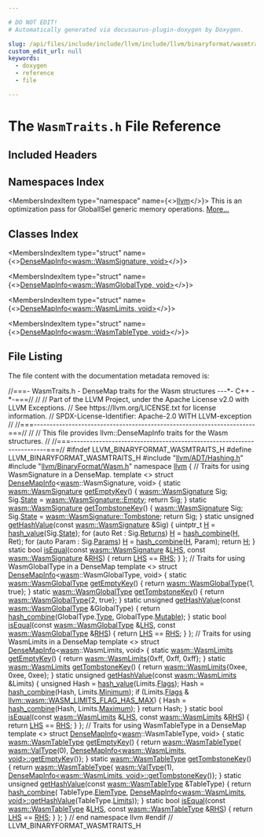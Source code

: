 ```yaml
---

# DO NOT EDIT!
# Automatically generated via docusaurus-plugin-doxygen by Doxygen.

slug: /api/files/include/include/llvm/include/llvm/binaryformat/wasmtraits-h
custom_edit_url: null
keywords:
  - doxygen
  - reference
  - file

---
```





# The `WasmTraits.h` File Reference

<DoxygenPage pluginConfig={pluginConfig}>



## Included Headers

<IncludesList>
<IncludesListItem
  filePath="llvm/ADT/Hashing.h"
  permalink="/docs/api/files/include/include/llvm/include/llvm/adt/hashing-h"
  isLocal="true" />
<IncludesListItem
  filePath="llvm/BinaryFormat/Wasm.h"
  permalink="/docs/api/files/include/include/llvm/include/llvm/binaryformat/wasm-h"
  isLocal="true" />
</IncludesList>

## Namespaces Index

<MembersIndex>

<MembersIndexItem
  type="namespace"
  name={<><a href="/docs/api/namespaces/llvm">llvm</a></>}>
This is an optimization pass for GlobalISel generic memory operations. <a href="/docs/api/namespaces/llvm/#details">More...</a>
</MembersIndexItem>

</MembersIndex>

## Classes Index

<MembersIndex>

<MembersIndexItem
  type="struct"
  name={<><a href="/docs/api/structs/llvm/densemapinfo-cd0867b502402666120f9df20459422c">DenseMapInfo&lt;wasm::WasmSignature, void&gt;</a></>}>
</MembersIndexItem>

<MembersIndexItem
  type="struct"
  name={<><a href="/docs/api/structs/llvm/densemapinfo-de368116720bbd23dadb77f428861a69">DenseMapInfo&lt;wasm::WasmGlobalType, void&gt;</a></>}>
</MembersIndexItem>

<MembersIndexItem
  type="struct"
  name={<><a href="/docs/api/structs/llvm/densemapinfo-dfa52a38d39ccf23015bf52af1f00bb7">DenseMapInfo&lt;wasm::WasmLimits, void&gt;</a></>}>
</MembersIndexItem>

<MembersIndexItem
  type="struct"
  name={<><a href="/docs/api/structs/llvm/densemapinfo-2a7e6051b930a8ee63f30351950c0c61">DenseMapInfo&lt;wasm::WasmTableType, void&gt;</a></>}>
</MembersIndexItem>

</MembersIndex>


## File Listing

The file content with the documentation metadata removed is:

<ProgramListing>

<Link id="l00001" /><CodeLine lineNumber="1"><span class="doxyHighlightComment">//===- WasmTraits.h - DenseMap traits for the Wasm structures ---&#42;- C++ -&#42;-===//</span></CodeLine>
<Link id="l00002" /><CodeLine lineNumber="2"><span class="doxyHighlightComment">//</span></CodeLine>
<Link id="l00003" /><CodeLine lineNumber="3"><span class="doxyHighlightComment">// Part of the LLVM Project, under the Apache License v2.0 with LLVM Exceptions.</span></CodeLine>
<Link id="l00004" /><CodeLine lineNumber="4"><span class="doxyHighlightComment">// See https://llvm.org/LICENSE.txt for license information.</span></CodeLine>
<Link id="l00005" /><CodeLine lineNumber="5"><span class="doxyHighlightComment">// SPDX-License-Identifier: Apache-2.0 WITH LLVM-exception</span></CodeLine>
<Link id="l00006" /><CodeLine lineNumber="6"><span class="doxyHighlightComment">//</span></CodeLine>
<Link id="l00007" /><CodeLine lineNumber="7"><span class="doxyHighlightComment">//===----------------------------------------------------------------------===//</span></CodeLine>
<Link id="l00008" /><CodeLine lineNumber="8"><span class="doxyHighlightComment">//</span></CodeLine>
<Link id="l00009" /><CodeLine lineNumber="9"><span class="doxyHighlightComment">// This file provides llvm::DenseMapInfo traits for the Wasm structures.</span></CodeLine>
<Link id="l00010" /><CodeLine lineNumber="10"><span class="doxyHighlightComment">//</span></CodeLine>
<Link id="l00011" /><CodeLine lineNumber="11"><span class="doxyHighlightComment">//===----------------------------------------------------------------------===//</span></CodeLine>
<Link id="l00012" /><CodeLine lineNumber="12"></CodeLine>
<Link id="l00013" /><CodeLine lineNumber="13"><span class="doxyHighlightPreprocessor">#ifndef LLVM&#95;BINARYFORMAT&#95;WASMTRAITS&#95;H</span></CodeLine>
<Link id="l00014" /><CodeLine lineNumber="14"><span class="doxyHighlightPreprocessor">#define LLVM&#95;BINARYFORMAT&#95;WASMTRAITS&#95;H</span></CodeLine>
<Link id="l00015" /><CodeLine lineNumber="15"></CodeLine>
<Link id="l00016" /><CodeLine lineNumber="16"><span class="doxyHighlightPreprocessor">#include &quot;<a href="/docs/api/files/include/include/llvm/include/llvm/adt/hashing-h">llvm/ADT/Hashing.h</a>&quot;</span></CodeLine>
<Link id="l00017" /><CodeLine lineNumber="17"><span class="doxyHighlightPreprocessor">#include &quot;<a href="/docs/api/files/include/include/llvm/include/llvm/binaryformat/wasm-h">llvm/BinaryFormat/Wasm.h</a>&quot;</span></CodeLine>
<Link id="l00018" /><CodeLine lineNumber="18"></CodeLine>
<Link id="l00019" /><CodeLine lineNumber="19"><span class="doxyHighlightKeyword">namespace </span><span class="doxyHighlight"><a href="/docs/api/namespaces/llvm">llvm</a> &#123;</span></CodeLine>
<Link id="l00020" /><CodeLine lineNumber="20"></CodeLine>
<Link id="l00021" /><CodeLine lineNumber="21"><span class="doxyHighlightComment">// Traits for using WasmSignature in a DenseMap.</span></CodeLine>
<Link id="l00022" /><CodeLine lineNumber="22" lineLink="/docs/api/structs/llvm/densemapinfo-cd0867b502402666120f9df20459422c"><span class="doxyHighlightKeyword">template</span><span class="doxyHighlight"> &lt;&gt; </span><span class="doxyHighlightKeyword">struct </span><span class="doxyHighlight"><a href="/docs/api/structs/llvm/densemapinfo">DenseMapInfo</a>&lt;<a href="/docs/api/namespaces/llvm/wasm">wasm</a>::WasmSignature, void&gt; &#123;</span></CodeLine>
<Link id="l00023" /><CodeLine lineNumber="23" lineLink="/docs/api/structs/llvm/densemapinfo-cd0867b502402666120f9df20459422c/#a7a5c44dde239f0cec1e134a49e902156"><span class="doxyHighlight">  </span><span class="doxyHighlightKeyword">static</span><span class="doxyHighlight"> <a href="/docs/api/structs/llvm/wasm/wasmsignature">wasm::WasmSignature</a> <a href="/docs/api/structs/llvm/densemapinfo-cd0867b502402666120f9df20459422c/#a7a5c44dde239f0cec1e134a49e902156">getEmptyKey</a>() &#123;</span></CodeLine>
<Link id="l00024" /><CodeLine lineNumber="24"><span class="doxyHighlight">    <a href="/docs/api/structs/llvm/wasm/wasmsignature">wasm::WasmSignature</a> Sig;</span></CodeLine>
<Link id="l00025" /><CodeLine lineNumber="25"><span class="doxyHighlight">    Sig.<a href="/docs/api/structs/llvm/wasm/wasmsignature/#a595f6361fb6f557ed770f01162e4e5be">State</a> = <a href="/docs/api/structs/llvm/wasm/wasmsignature/#a28ba8fbcfefb7e9e65086be365bbaf91a4169785ce68a5ae46e84038f05fc7e78">wasm::WasmSignature::Empty</a>;</span></CodeLine>
<Link id="l00026" /><CodeLine lineNumber="26"><span class="doxyHighlight">    </span><span class="doxyHighlightKeywordFlow">return</span><span class="doxyHighlight"> Sig;</span></CodeLine>
<Link id="l00027" /><CodeLine lineNumber="27"><span class="doxyHighlight">  &#125;</span></CodeLine>
<Link id="l00028" /><CodeLine lineNumber="28" lineLink="/docs/api/structs/llvm/densemapinfo-cd0867b502402666120f9df20459422c/#a26f67469e0a40bad8e65ef99769e4a18"><span class="doxyHighlight">  </span><span class="doxyHighlightKeyword">static</span><span class="doxyHighlight"> <a href="/docs/api/structs/llvm/wasm/wasmsignature">wasm::WasmSignature</a> <a href="/docs/api/structs/llvm/densemapinfo-cd0867b502402666120f9df20459422c/#a26f67469e0a40bad8e65ef99769e4a18">getTombstoneKey</a>() &#123;</span></CodeLine>
<Link id="l00029" /><CodeLine lineNumber="29"><span class="doxyHighlight">    <a href="/docs/api/structs/llvm/wasm/wasmsignature">wasm::WasmSignature</a> Sig;</span></CodeLine>
<Link id="l00030" /><CodeLine lineNumber="30"><span class="doxyHighlight">    Sig.<a href="/docs/api/structs/llvm/wasm/wasmsignature/#a595f6361fb6f557ed770f01162e4e5be">State</a> = <a href="/docs/api/structs/llvm/wasm/wasmsignature/#a28ba8fbcfefb7e9e65086be365bbaf91a1ffbe72dba5725627345dd8fb4cbf689">wasm::WasmSignature::Tombstone</a>;</span></CodeLine>
<Link id="l00031" /><CodeLine lineNumber="31"><span class="doxyHighlight">    </span><span class="doxyHighlightKeywordFlow">return</span><span class="doxyHighlight"> Sig;</span></CodeLine>
<Link id="l00032" /><CodeLine lineNumber="32"><span class="doxyHighlight">  &#125;</span></CodeLine>
<Link id="l00033" /><CodeLine lineNumber="33" lineLink="/docs/api/structs/llvm/densemapinfo-cd0867b502402666120f9df20459422c/#a9688c7a7c70939f746657aadacf695b9"><span class="doxyHighlight">  </span><span class="doxyHighlightKeyword">static</span><span class="doxyHighlight"> </span><span class="doxyHighlightKeywordType">unsigned</span><span class="doxyHighlight"> <a href="/docs/api/structs/llvm/densemapinfo-cd0867b502402666120f9df20459422c/#a9688c7a7c70939f746657aadacf695b9">getHashValue</a>(</span><span class="doxyHighlightKeyword">const</span><span class="doxyHighlight"> <a href="/docs/api/structs/llvm/wasm/wasmsignature">wasm::WasmSignature</a> &amp;Sig) &#123;</span></CodeLine>
<Link id="l00034" /><CodeLine lineNumber="34"><span class="doxyHighlight">    uintptr&#95;t <a href="/docs/api/files/lib/lib/support/md5-cpp/#ae42219072d798876e6b08e6b78614ff6">H</a> = <a href="/docs/api/namespaces/llvm/#a0e2e479cf4860dc8a00614e36ee3d5e9">hash&#95;value</a>(Sig.<a href="/docs/api/structs/llvm/wasm/wasmsignature/#a595f6361fb6f557ed770f01162e4e5be">State</a>);</span></CodeLine>
<Link id="l00035" /><CodeLine lineNumber="35"><span class="doxyHighlight">    </span><span class="doxyHighlightKeywordFlow">for</span><span class="doxyHighlight"> (</span><span class="doxyHighlightKeyword">auto</span><span class="doxyHighlight"> Ret : Sig.<a href="/docs/api/structs/llvm/wasm/wasmsignature/#ab9eed93a9142e4a73b647f0eacbd0698">Returns</a>)</span></CodeLine>
<Link id="l00036" /><CodeLine lineNumber="36"><span class="doxyHighlight">      <a href="/docs/api/files/lib/lib/support/md5-cpp/#ae42219072d798876e6b08e6b78614ff6">H</a> = <a href="/docs/api/namespaces/llvm/#add71474638430694c84640146383fc44">hash&#95;combine</a>(<a href="/docs/api/files/lib/lib/support/md5-cpp/#ae42219072d798876e6b08e6b78614ff6">H</a>, Ret);</span></CodeLine>
<Link id="l00037" /><CodeLine lineNumber="37"><span class="doxyHighlight">    </span><span class="doxyHighlightKeywordFlow">for</span><span class="doxyHighlight"> (</span><span class="doxyHighlightKeyword">auto</span><span class="doxyHighlight"> Param : Sig.<a href="/docs/api/structs/llvm/wasm/wasmsignature/#ac0ca79970289bfc5eca95132b5cd1562">Params</a>)</span></CodeLine>
<Link id="l00038" /><CodeLine lineNumber="38"><span class="doxyHighlight">      <a href="/docs/api/files/lib/lib/support/md5-cpp/#ae42219072d798876e6b08e6b78614ff6">H</a> = <a href="/docs/api/namespaces/llvm/#add71474638430694c84640146383fc44">hash&#95;combine</a>(<a href="/docs/api/files/lib/lib/support/md5-cpp/#ae42219072d798876e6b08e6b78614ff6">H</a>, Param);</span></CodeLine>
<Link id="l00039" /><CodeLine lineNumber="39"><span class="doxyHighlight">    </span><span class="doxyHighlightKeywordFlow">return</span><span class="doxyHighlight"> <a href="/docs/api/files/lib/lib/support/md5-cpp/#ae42219072d798876e6b08e6b78614ff6">H</a>;</span></CodeLine>
<Link id="l00040" /><CodeLine lineNumber="40"><span class="doxyHighlight">  &#125;</span></CodeLine>
<Link id="l00041" /><CodeLine lineNumber="41" lineLink="/docs/api/structs/llvm/densemapinfo-cd0867b502402666120f9df20459422c/#a22831f539b05c392a572398fbe99d124"><span class="doxyHighlight">  </span><span class="doxyHighlightKeyword">static</span><span class="doxyHighlight"> </span><span class="doxyHighlightKeywordType">bool</span><span class="doxyHighlight"> <a href="/docs/api/structs/llvm/densemapinfo-cd0867b502402666120f9df20459422c/#a22831f539b05c392a572398fbe99d124">isEqual</a>(</span><span class="doxyHighlightKeyword">const</span><span class="doxyHighlight"> <a href="/docs/api/structs/llvm/wasm/wasmsignature">wasm::WasmSignature</a> &amp;<a href="/docs/api/files/lib/lib/target/lib/target/x86/x86partialreduction-cpp/#a9e1483f7215664a2315c53c3558d9a8d">LHS</a>,</span></CodeLine>
<Link id="l00042" /><CodeLine lineNumber="42"><span class="doxyHighlight">                      </span><span class="doxyHighlightKeyword">const</span><span class="doxyHighlight"> <a href="/docs/api/structs/llvm/wasm/wasmsignature">wasm::WasmSignature</a> &amp;<a href="/docs/api/files/lib/lib/target/lib/target/x86/x86partialreduction-cpp/#a87b8bfbbe9d8f7146d7f20a5fb42efd0">RHS</a>) &#123;</span></CodeLine>
<Link id="l00043" /><CodeLine lineNumber="43"><span class="doxyHighlight">    </span><span class="doxyHighlightKeywordFlow">return</span><span class="doxyHighlight"> <a href="/docs/api/files/lib/lib/target/lib/target/x86/x86partialreduction-cpp/#a9e1483f7215664a2315c53c3558d9a8d">LHS</a> == <a href="/docs/api/files/lib/lib/target/lib/target/x86/x86partialreduction-cpp/#a87b8bfbbe9d8f7146d7f20a5fb42efd0">RHS</a>;</span></CodeLine>
<Link id="l00044" /><CodeLine lineNumber="44"><span class="doxyHighlight">  &#125;</span></CodeLine>
<Link id="l00045" /><CodeLine lineNumber="45"><span class="doxyHighlight">&#125;;</span></CodeLine>
<Link id="l00046" /><CodeLine lineNumber="46"></CodeLine>
<Link id="l00047" /><CodeLine lineNumber="47"><span class="doxyHighlightComment">// Traits for using WasmGlobalType in a DenseMap</span></CodeLine>
<Link id="l00048" /><CodeLine lineNumber="48" lineLink="/docs/api/structs/llvm/densemapinfo-de368116720bbd23dadb77f428861a69"><span class="doxyHighlightKeyword">template</span><span class="doxyHighlight"> &lt;&gt; </span><span class="doxyHighlightKeyword">struct </span><span class="doxyHighlight"><a href="/docs/api/structs/llvm/densemapinfo">DenseMapInfo</a>&lt;<a href="/docs/api/namespaces/llvm/wasm">wasm</a>::WasmGlobalType, void&gt; &#123;</span></CodeLine>
<Link id="l00049" /><CodeLine lineNumber="49" lineLink="/docs/api/structs/llvm/densemapinfo-de368116720bbd23dadb77f428861a69/#ad44123dcd3f958bb0e45b6a29bbb69a6"><span class="doxyHighlight">  </span><span class="doxyHighlightKeyword">static</span><span class="doxyHighlight"> <a href="/docs/api/structs/llvm/wasm/wasmglobaltype">wasm::WasmGlobalType</a> <a href="/docs/api/structs/llvm/densemapinfo-de368116720bbd23dadb77f428861a69/#ad44123dcd3f958bb0e45b6a29bbb69a6">getEmptyKey</a>() &#123;</span></CodeLine>
<Link id="l00050" /><CodeLine lineNumber="50"><span class="doxyHighlight">    </span><span class="doxyHighlightKeywordFlow">return</span><span class="doxyHighlight"> <a href="/docs/api/structs/llvm/wasm/wasmglobaltype">wasm::WasmGlobalType</a>&#123;1, </span><span class="doxyHighlightKeyword">true</span><span class="doxyHighlight">&#125;;</span></CodeLine>
<Link id="l00051" /><CodeLine lineNumber="51"><span class="doxyHighlight">  &#125;</span></CodeLine>
<Link id="l00052" /><CodeLine lineNumber="52" lineLink="/docs/api/structs/llvm/densemapinfo-de368116720bbd23dadb77f428861a69/#a4cda6555d678e850d02883b43a34557d"><span class="doxyHighlight">  </span><span class="doxyHighlightKeyword">static</span><span class="doxyHighlight"> <a href="/docs/api/structs/llvm/wasm/wasmglobaltype">wasm::WasmGlobalType</a> <a href="/docs/api/structs/llvm/densemapinfo-de368116720bbd23dadb77f428861a69/#a4cda6555d678e850d02883b43a34557d">getTombstoneKey</a>() &#123;</span></CodeLine>
<Link id="l00053" /><CodeLine lineNumber="53"><span class="doxyHighlight">    </span><span class="doxyHighlightKeywordFlow">return</span><span class="doxyHighlight"> <a href="/docs/api/structs/llvm/wasm/wasmglobaltype">wasm::WasmGlobalType</a>&#123;2, </span><span class="doxyHighlightKeyword">true</span><span class="doxyHighlight">&#125;;</span></CodeLine>
<Link id="l00054" /><CodeLine lineNumber="54"><span class="doxyHighlight">  &#125;</span></CodeLine>
<Link id="l00055" /><CodeLine lineNumber="55" lineLink="/docs/api/structs/llvm/densemapinfo-de368116720bbd23dadb77f428861a69/#a405b78381f57acec20c427ce6e86af41"><span class="doxyHighlight">  </span><span class="doxyHighlightKeyword">static</span><span class="doxyHighlight"> </span><span class="doxyHighlightKeywordType">unsigned</span><span class="doxyHighlight"> <a href="/docs/api/structs/llvm/densemapinfo-de368116720bbd23dadb77f428861a69/#a405b78381f57acec20c427ce6e86af41">getHashValue</a>(</span><span class="doxyHighlightKeyword">const</span><span class="doxyHighlight"> <a href="/docs/api/structs/llvm/wasm/wasmglobaltype">wasm::WasmGlobalType</a> &amp;GlobalType) &#123;</span></CodeLine>
<Link id="l00056" /><CodeLine lineNumber="56"><span class="doxyHighlight">    </span><span class="doxyHighlightKeywordFlow">return</span><span class="doxyHighlight"> <a href="/docs/api/namespaces/llvm/#add71474638430694c84640146383fc44">hash&#95;combine</a>(GlobalType.<a href="/docs/api/structs/llvm/wasm/wasmglobaltype/#a497eda9bb8683abc1b195921efd275c9">Type</a>, GlobalType.<a href="/docs/api/structs/llvm/wasm/wasmglobaltype/#a1c4b553b2aa001bc19db62854dea2ff8">Mutable</a>);</span></CodeLine>
<Link id="l00057" /><CodeLine lineNumber="57"><span class="doxyHighlight">  &#125;</span></CodeLine>
<Link id="l00058" /><CodeLine lineNumber="58" lineLink="/docs/api/structs/llvm/densemapinfo-de368116720bbd23dadb77f428861a69/#a42620537fba572e0c5bf263920312293"><span class="doxyHighlight">  </span><span class="doxyHighlightKeyword">static</span><span class="doxyHighlight"> </span><span class="doxyHighlightKeywordType">bool</span><span class="doxyHighlight"> <a href="/docs/api/structs/llvm/densemapinfo-de368116720bbd23dadb77f428861a69/#a42620537fba572e0c5bf263920312293">isEqual</a>(</span><span class="doxyHighlightKeyword">const</span><span class="doxyHighlight"> <a href="/docs/api/structs/llvm/wasm/wasmglobaltype">wasm::WasmGlobalType</a> &amp;<a href="/docs/api/files/lib/lib/target/lib/target/x86/x86partialreduction-cpp/#a9e1483f7215664a2315c53c3558d9a8d">LHS</a>,</span></CodeLine>
<Link id="l00059" /><CodeLine lineNumber="59"><span class="doxyHighlight">                      </span><span class="doxyHighlightKeyword">const</span><span class="doxyHighlight"> <a href="/docs/api/structs/llvm/wasm/wasmglobaltype">wasm::WasmGlobalType</a> &amp;<a href="/docs/api/files/lib/lib/target/lib/target/x86/x86partialreduction-cpp/#a87b8bfbbe9d8f7146d7f20a5fb42efd0">RHS</a>) &#123;</span></CodeLine>
<Link id="l00060" /><CodeLine lineNumber="60"><span class="doxyHighlight">    </span><span class="doxyHighlightKeywordFlow">return</span><span class="doxyHighlight"> <a href="/docs/api/files/lib/lib/target/lib/target/x86/x86partialreduction-cpp/#a9e1483f7215664a2315c53c3558d9a8d">LHS</a> == <a href="/docs/api/files/lib/lib/target/lib/target/x86/x86partialreduction-cpp/#a87b8bfbbe9d8f7146d7f20a5fb42efd0">RHS</a>;</span></CodeLine>
<Link id="l00061" /><CodeLine lineNumber="61"><span class="doxyHighlight">  &#125;</span></CodeLine>
<Link id="l00062" /><CodeLine lineNumber="62"><span class="doxyHighlight">&#125;;</span></CodeLine>
<Link id="l00063" /><CodeLine lineNumber="63"></CodeLine>
<Link id="l00064" /><CodeLine lineNumber="64"><span class="doxyHighlightComment">// Traits for using WasmLimits in a DenseMap</span></CodeLine>
<Link id="l00065" /><CodeLine lineNumber="65" lineLink="/docs/api/structs/llvm/densemapinfo-dfa52a38d39ccf23015bf52af1f00bb7"><span class="doxyHighlightKeyword">template</span><span class="doxyHighlight"> &lt;&gt; </span><span class="doxyHighlightKeyword">struct </span><span class="doxyHighlight"><a href="/docs/api/structs/llvm/densemapinfo">DenseMapInfo</a>&lt;<a href="/docs/api/namespaces/llvm/wasm">wasm</a>::WasmLimits, void&gt; &#123;</span></CodeLine>
<Link id="l00066" /><CodeLine lineNumber="66" lineLink="/docs/api/structs/llvm/densemapinfo-dfa52a38d39ccf23015bf52af1f00bb7/#a6c8d1e3888ff9036bc68b8e6d13d7c5f"><span class="doxyHighlight">  </span><span class="doxyHighlightKeyword">static</span><span class="doxyHighlight"> <a href="/docs/api/structs/llvm/wasm/wasmlimits">wasm::WasmLimits</a> <a href="/docs/api/structs/llvm/densemapinfo-dfa52a38d39ccf23015bf52af1f00bb7/#a6c8d1e3888ff9036bc68b8e6d13d7c5f">getEmptyKey</a>() &#123;</span></CodeLine>
<Link id="l00067" /><CodeLine lineNumber="67"><span class="doxyHighlight">    </span><span class="doxyHighlightKeywordFlow">return</span><span class="doxyHighlight"> <a href="/docs/api/structs/llvm/wasm/wasmlimits">wasm::WasmLimits</a>&#123;0xff, 0xff, 0xff&#125;;</span></CodeLine>
<Link id="l00068" /><CodeLine lineNumber="68"><span class="doxyHighlight">  &#125;</span></CodeLine>
<Link id="l00069" /><CodeLine lineNumber="69" lineLink="/docs/api/structs/llvm/densemapinfo-dfa52a38d39ccf23015bf52af1f00bb7/#a3cf817f95b27375e99dc3e0271494b93"><span class="doxyHighlight">  </span><span class="doxyHighlightKeyword">static</span><span class="doxyHighlight"> <a href="/docs/api/structs/llvm/wasm/wasmlimits">wasm::WasmLimits</a> <a href="/docs/api/structs/llvm/densemapinfo-dfa52a38d39ccf23015bf52af1f00bb7/#a3cf817f95b27375e99dc3e0271494b93">getTombstoneKey</a>() &#123;</span></CodeLine>
<Link id="l00070" /><CodeLine lineNumber="70"><span class="doxyHighlight">    </span><span class="doxyHighlightKeywordFlow">return</span><span class="doxyHighlight"> <a href="/docs/api/structs/llvm/wasm/wasmlimits">wasm::WasmLimits</a>&#123;0xee, 0xee, 0xee&#125;;</span></CodeLine>
<Link id="l00071" /><CodeLine lineNumber="71"><span class="doxyHighlight">  &#125;</span></CodeLine>
<Link id="l00072" /><CodeLine lineNumber="72" lineLink="/docs/api/structs/llvm/densemapinfo-dfa52a38d39ccf23015bf52af1f00bb7/#a85f2ffc91377e6bfce6ae9ad4e20b86b"><span class="doxyHighlight">  </span><span class="doxyHighlightKeyword">static</span><span class="doxyHighlight"> </span><span class="doxyHighlightKeywordType">unsigned</span><span class="doxyHighlight"> <a href="/docs/api/structs/llvm/densemapinfo-dfa52a38d39ccf23015bf52af1f00bb7/#a85f2ffc91377e6bfce6ae9ad4e20b86b">getHashValue</a>(</span><span class="doxyHighlightKeyword">const</span><span class="doxyHighlight"> <a href="/docs/api/structs/llvm/wasm/wasmlimits">wasm::WasmLimits</a> &amp;Limits) &#123;</span></CodeLine>
<Link id="l00073" /><CodeLine lineNumber="73"><span class="doxyHighlight">    </span><span class="doxyHighlightKeywordType">unsigned</span><span class="doxyHighlight"> Hash = <a href="/docs/api/namespaces/llvm/#a0e2e479cf4860dc8a00614e36ee3d5e9">hash&#95;value</a>(Limits.<a href="/docs/api/structs/llvm/wasm/wasmlimits/#a2b49efb4f677496d1b850099598ff617">Flags</a>);</span></CodeLine>
<Link id="l00074" /><CodeLine lineNumber="74"><span class="doxyHighlight">    Hash = <a href="/docs/api/namespaces/llvm/#add71474638430694c84640146383fc44">hash&#95;combine</a>(Hash, Limits.<a href="/docs/api/structs/llvm/wasm/wasmlimits/#a6dcabe214ca5c3e16052353eecef92fc">Minimum</a>);</span></CodeLine>
<Link id="l00075" /><CodeLine lineNumber="75"><span class="doxyHighlight">    </span><span class="doxyHighlightKeywordFlow">if</span><span class="doxyHighlight"> (Limits.<a href="/docs/api/structs/llvm/wasm/wasmlimits/#a2b49efb4f677496d1b850099598ff617">Flags</a> &amp; <a href="/docs/api/namespaces/llvm/wasm/#a59b99a8ddca474dff358ee96d7a5b9ada0a94fb8e747d2293e76e4fdbfc2cb6bd">llvm::wasm::WASM&#95;LIMITS&#95;FLAG&#95;HAS&#95;MAX</a>) &#123;</span></CodeLine>
<Link id="l00076" /><CodeLine lineNumber="76"><span class="doxyHighlight">      Hash = <a href="/docs/api/namespaces/llvm/#add71474638430694c84640146383fc44">hash&#95;combine</a>(Hash, Limits.<a href="/docs/api/structs/llvm/wasm/wasmlimits/#adce775b16f4f2d4b15ba88c82061e0db">Maximum</a>);</span></CodeLine>
<Link id="l00077" /><CodeLine lineNumber="77"><span class="doxyHighlight">    &#125;</span></CodeLine>
<Link id="l00078" /><CodeLine lineNumber="78"><span class="doxyHighlight">    </span><span class="doxyHighlightKeywordFlow">return</span><span class="doxyHighlight"> Hash;</span></CodeLine>
<Link id="l00079" /><CodeLine lineNumber="79"><span class="doxyHighlight">  &#125;</span></CodeLine>
<Link id="l00080" /><CodeLine lineNumber="80" lineLink="/docs/api/structs/llvm/densemapinfo-dfa52a38d39ccf23015bf52af1f00bb7/#a71776e2a01f907ea5d665ffa234ae711"><span class="doxyHighlight">  </span><span class="doxyHighlightKeyword">static</span><span class="doxyHighlight"> </span><span class="doxyHighlightKeywordType">bool</span><span class="doxyHighlight"> <a href="/docs/api/structs/llvm/densemapinfo-dfa52a38d39ccf23015bf52af1f00bb7/#a71776e2a01f907ea5d665ffa234ae711">isEqual</a>(</span><span class="doxyHighlightKeyword">const</span><span class="doxyHighlight"> <a href="/docs/api/structs/llvm/wasm/wasmlimits">wasm::WasmLimits</a> &amp;<a href="/docs/api/files/lib/lib/target/lib/target/x86/x86partialreduction-cpp/#a9e1483f7215664a2315c53c3558d9a8d">LHS</a>,</span></CodeLine>
<Link id="l00081" /><CodeLine lineNumber="81"><span class="doxyHighlight">                      </span><span class="doxyHighlightKeyword">const</span><span class="doxyHighlight"> <a href="/docs/api/structs/llvm/wasm/wasmlimits">wasm::WasmLimits</a> &amp;<a href="/docs/api/files/lib/lib/target/lib/target/x86/x86partialreduction-cpp/#a87b8bfbbe9d8f7146d7f20a5fb42efd0">RHS</a>) &#123;</span></CodeLine>
<Link id="l00082" /><CodeLine lineNumber="82"><span class="doxyHighlight">    </span><span class="doxyHighlightKeywordFlow">return</span><span class="doxyHighlight"> <a href="/docs/api/files/lib/lib/target/lib/target/x86/x86partialreduction-cpp/#a9e1483f7215664a2315c53c3558d9a8d">LHS</a> == <a href="/docs/api/files/lib/lib/target/lib/target/x86/x86partialreduction-cpp/#a87b8bfbbe9d8f7146d7f20a5fb42efd0">RHS</a>;</span></CodeLine>
<Link id="l00083" /><CodeLine lineNumber="83"><span class="doxyHighlight">  &#125;</span></CodeLine>
<Link id="l00084" /><CodeLine lineNumber="84"><span class="doxyHighlight">&#125;;</span></CodeLine>
<Link id="l00085" /><CodeLine lineNumber="85"></CodeLine>
<Link id="l00086" /><CodeLine lineNumber="86"><span class="doxyHighlightComment">// Traits for using WasmTableType in a DenseMap</span></CodeLine>
<Link id="l00087" /><CodeLine lineNumber="87" lineLink="/docs/api/structs/llvm/densemapinfo-2a7e6051b930a8ee63f30351950c0c61"><span class="doxyHighlightKeyword">template</span><span class="doxyHighlight"> &lt;&gt; </span><span class="doxyHighlightKeyword">struct </span><span class="doxyHighlight"><a href="/docs/api/structs/llvm/densemapinfo">DenseMapInfo</a>&lt;<a href="/docs/api/namespaces/llvm/wasm">wasm</a>::WasmTableType, void&gt; &#123;</span></CodeLine>
<Link id="l00088" /><CodeLine lineNumber="88" lineLink="/docs/api/structs/llvm/densemapinfo-2a7e6051b930a8ee63f30351950c0c61/#a41d949ef50ef7e871403a9b778f74776"><span class="doxyHighlight">  </span><span class="doxyHighlightKeyword">static</span><span class="doxyHighlight"> <a href="/docs/api/structs/llvm/wasm/wasmtabletype">wasm::WasmTableType</a> <a href="/docs/api/structs/llvm/densemapinfo-2a7e6051b930a8ee63f30351950c0c61/#a41d949ef50ef7e871403a9b778f74776">getEmptyKey</a>() &#123;</span></CodeLine>
<Link id="l00089" /><CodeLine lineNumber="89"><span class="doxyHighlight">    </span><span class="doxyHighlightKeywordFlow">return</span><span class="doxyHighlight"> <a href="/docs/api/structs/llvm/wasm/wasmtabletype">wasm::WasmTableType</a>&#123;</span></CodeLine>
<Link id="l00090" /><CodeLine lineNumber="90"><span class="doxyHighlight">        <a href="/docs/api/namespaces/llvm/wasm/#a0ef8084534e2fa2859faac16914a7ff8">wasm::ValType</a>(0), <a href="/docs/api/structs/anonymous-namespace-gvnsink-cpp-/densemapinfo/#a1423601a8e4ec304e0756df4e761ebbb">DenseMapInfo&lt;wasm::WasmLimits, void&gt;::getEmptyKey</a>()&#125;;</span></CodeLine>
<Link id="l00091" /><CodeLine lineNumber="91"><span class="doxyHighlight">  &#125;</span></CodeLine>
<Link id="l00092" /><CodeLine lineNumber="92" lineLink="/docs/api/structs/llvm/densemapinfo-2a7e6051b930a8ee63f30351950c0c61/#a489b1e1bf3e1c8953a7b911e80737717"><span class="doxyHighlight">  </span><span class="doxyHighlightKeyword">static</span><span class="doxyHighlight"> <a href="/docs/api/structs/llvm/wasm/wasmtabletype">wasm::WasmTableType</a> <a href="/docs/api/structs/llvm/densemapinfo-2a7e6051b930a8ee63f30351950c0c61/#a489b1e1bf3e1c8953a7b911e80737717">getTombstoneKey</a>() &#123;</span></CodeLine>
<Link id="l00093" /><CodeLine lineNumber="93"><span class="doxyHighlight">    </span><span class="doxyHighlightKeywordFlow">return</span><span class="doxyHighlight"> <a href="/docs/api/structs/llvm/wasm/wasmtabletype">wasm::WasmTableType</a>&#123;</span></CodeLine>
<Link id="l00094" /><CodeLine lineNumber="94"><span class="doxyHighlight">        <a href="/docs/api/namespaces/llvm/wasm/#a0ef8084534e2fa2859faac16914a7ff8">wasm::ValType</a>(1),</span></CodeLine>
<Link id="l00095" /><CodeLine lineNumber="95"><span class="doxyHighlight">        <a href="/docs/api/structs/anonymous-namespace-gvnsink-cpp-/densemapinfo/#a9571e26b946751eaf015a9b8dc508be9">DenseMapInfo&lt;wasm::WasmLimits, void&gt;::getTombstoneKey</a>()&#125;;</span></CodeLine>
<Link id="l00096" /><CodeLine lineNumber="96"><span class="doxyHighlight">  &#125;</span></CodeLine>
<Link id="l00097" /><CodeLine lineNumber="97" lineLink="/docs/api/structs/llvm/densemapinfo-2a7e6051b930a8ee63f30351950c0c61/#a33f732c96340242d31e7edf521649d6b"><span class="doxyHighlight">  </span><span class="doxyHighlightKeyword">static</span><span class="doxyHighlight"> </span><span class="doxyHighlightKeywordType">unsigned</span><span class="doxyHighlight"> <a href="/docs/api/structs/llvm/densemapinfo-2a7e6051b930a8ee63f30351950c0c61/#a33f732c96340242d31e7edf521649d6b">getHashValue</a>(</span><span class="doxyHighlightKeyword">const</span><span class="doxyHighlight"> <a href="/docs/api/structs/llvm/wasm/wasmtabletype">wasm::WasmTableType</a> &amp;TableType) &#123;</span></CodeLine>
<Link id="l00098" /><CodeLine lineNumber="98"><span class="doxyHighlight">    </span><span class="doxyHighlightKeywordFlow">return</span><span class="doxyHighlight"> <a href="/docs/api/namespaces/llvm/#add71474638430694c84640146383fc44">hash&#95;combine</a>(</span></CodeLine>
<Link id="l00099" /><CodeLine lineNumber="99"><span class="doxyHighlight">        TableType.<a href="/docs/api/structs/llvm/wasm/wasmtabletype/#a9e6205df9696b4d237496b86b95389b7">ElemType</a>,</span></CodeLine>
<Link id="l00100" /><CodeLine lineNumber="100"><span class="doxyHighlight">        <a href="/docs/api/structs/anonymous-namespace-gvnsink-cpp-/densemapinfo/#a86544e5fd2336905e43348d2fd546094">DenseMapInfo&lt;wasm::WasmLimits, void&gt;::getHashValue</a>(TableType.<a href="/docs/api/structs/llvm/wasm/wasmtabletype/#abe61178e4060d2cedad007d1e0371b09">Limits</a>));</span></CodeLine>
<Link id="l00101" /><CodeLine lineNumber="101"><span class="doxyHighlight">  &#125;</span></CodeLine>
<Link id="l00102" /><CodeLine lineNumber="102" lineLink="/docs/api/structs/llvm/densemapinfo-2a7e6051b930a8ee63f30351950c0c61/#aa706fecef47a755f3e24517106506ea3"><span class="doxyHighlight">  </span><span class="doxyHighlightKeyword">static</span><span class="doxyHighlight"> </span><span class="doxyHighlightKeywordType">bool</span><span class="doxyHighlight"> <a href="/docs/api/structs/llvm/densemapinfo-2a7e6051b930a8ee63f30351950c0c61/#aa706fecef47a755f3e24517106506ea3">isEqual</a>(</span><span class="doxyHighlightKeyword">const</span><span class="doxyHighlight"> <a href="/docs/api/structs/llvm/wasm/wasmtabletype">wasm::WasmTableType</a> &amp;<a href="/docs/api/files/lib/lib/target/lib/target/x86/x86partialreduction-cpp/#a9e1483f7215664a2315c53c3558d9a8d">LHS</a>,</span></CodeLine>
<Link id="l00103" /><CodeLine lineNumber="103"><span class="doxyHighlight">                      </span><span class="doxyHighlightKeyword">const</span><span class="doxyHighlight"> <a href="/docs/api/structs/llvm/wasm/wasmtabletype">wasm::WasmTableType</a> &amp;<a href="/docs/api/files/lib/lib/target/lib/target/x86/x86partialreduction-cpp/#a87b8bfbbe9d8f7146d7f20a5fb42efd0">RHS</a>) &#123;</span></CodeLine>
<Link id="l00104" /><CodeLine lineNumber="104"><span class="doxyHighlight">    </span><span class="doxyHighlightKeywordFlow">return</span><span class="doxyHighlight"> <a href="/docs/api/files/lib/lib/target/lib/target/x86/x86partialreduction-cpp/#a9e1483f7215664a2315c53c3558d9a8d">LHS</a> == <a href="/docs/api/files/lib/lib/target/lib/target/x86/x86partialreduction-cpp/#a87b8bfbbe9d8f7146d7f20a5fb42efd0">RHS</a>;</span></CodeLine>
<Link id="l00105" /><CodeLine lineNumber="105"><span class="doxyHighlight">  &#125;</span></CodeLine>
<Link id="l00106" /><CodeLine lineNumber="106"><span class="doxyHighlight">&#125;;</span></CodeLine>
<Link id="l00107" /><CodeLine lineNumber="107"></CodeLine>
<Link id="l00108" /><CodeLine lineNumber="108"><span class="doxyHighlight">&#125; </span><span class="doxyHighlightComment">// end namespace llvm</span></CodeLine>
<Link id="l00109" /><CodeLine lineNumber="109"></CodeLine>
<Link id="l00110" /><CodeLine lineNumber="110"><span class="doxyHighlightPreprocessor">#endif </span><span class="doxyHighlightComment">// LLVM&#95;BINARYFORMAT&#95;WASMTRAITS&#95;H</span></CodeLine>

</ProgramListing>


</DoxygenPage>
